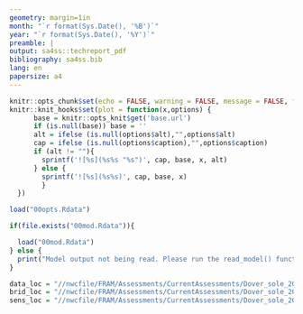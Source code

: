 ```yaml
---
geometry: margin=1in
month: "`r format(Sys.Date(), '%B')`"
year: "`r format(Sys.Date(), '%Y')`"
preamble: |
output: sa4ss::techreport_pdf
bibliography: sa4ss.bib
lang: en
papersize: a4
---
```


```r
knitr::opts_chunk$set(echo = FALSE, warning = FALSE, message = FALSE, fig.pos = 'H')
knitr::knit_hooks$set(plot = function(x,options) {
      base = knitr::opts_knit$get('base.url')
      if (is.null(base)) base = ''
      alt = ifelse (is.null(options$alt),"",options$alt)
      cap = ifelse (is.null(options$caption),"",options$caption)
      if (alt != ""){
        sprintf('![%s](%s%s "%s")', cap, base, x, alt)
      } else {
        sprintf('![%s](%s%s)', cap, base, x)  
        }
  })

load("00opts.Rdata")

if(file.exists("00mod.Rdata")){

  load("00mod.Rdata")
} else {
  print("Model output not being read. Please run the read_model() function.")
}

data_loc = "//nwcfile/FRAM/Assessments/CurrentAssessments/Dover_sole_2021/data"
brid_loc = "//nwcfile/FRAM/Assessments/CurrentAssessments/Dover_sole_2021/models/_bridging"
sens_loc = "//nwcfile/FRAM/Assessments/CurrentAssessments/Dover_sole_2021/models/_sensitivities"

```
